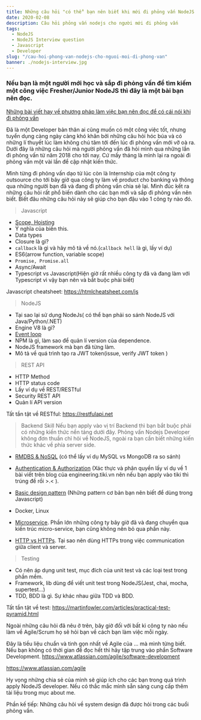```yaml
---
title: Những câu hỏi "có thể" bạn nên biết khi mới đi phỏng vấn NodeJS
date: 2020-02-08
description: Câu hỏi phỏng vấn nodejs cho người mới đi phỏng vấn
tags:
  - NodeJS
  - NodeJS Interview question
  - Javascript
  - Developer
slug: "/cau-hoi-phong-van-nodejs-cho-nguoi-moi-di-phong-van"
banner: ./nodejs-interview.jpg
---
```


### Nếu bạn là một người mới học và sắp đi phỏng vấn để tìm kiếm một công việc Fresher/Junior NodeJS thì đây là một bài bạn nên đọc.

[Những bài viết hay về phương pháp làm việc bạn nên đọc để có cái nói khi đi phỏng vấn](https://blog.9dev.xyz/agile-coach-agile-for-developer)

Đã là một Developer bản thân ai cũng muốn có một công việc tốt, 
nhưng tuyển dụng càng ngày càng khó khăn bởi những câu hỏi hóc búa và có những lí thuyết lúc làm không chú tâm tới đến lúc đi phỏng vấn mới vỡ oà ra. 
Dưới đây là những câu hỏi mà người phỏng vấn đã hỏi mình qua những lần đi phỏng vấn từ năm 2018 cho tới nay. Cứ mấy tháng là mình lại ra ngoài đi phỏng vấn một vài lần để cập nhật kiến thức.

Mình từng đi phỏng vấn dạo từ lúc còn là Internship của một công ty outsource cho tới bây giờ qua công ty làm về product cho banking và thông qua những người bạn đã và đang đi phỏng vấn chia sẻ lại. Mình
đúc kết ra những câu hỏi rất phổ biến dành cho các bạn mới và sắp đi phỏng vấn nên biết. Biết đâu những câu hỏi này sẽ giúp cho bạn đậu vào 1 công ty nào đó.

> Javascript
- [Scope, Hoisting](https://www.digitalocean.com/community/tutorials/understanding-variables-scope-hoisting-in-javascript)
- Ý nghĩa của biến this.
- Data types
- Closure là gì?
- `callback` là gì và hãy mô tả về nó.(`callback hell` là gì, lấy ví dụ)
- ES6(arrow function, variable scope)
- `Promise, Promise.all`
- Async/Await
- Typescript vs Javascript(Hiện giờ rất nhiều công ty đã và đang làm với Typescript vì vậy bạn nên và bắt buộc phải biết)

Javascript cheatsheet: https://htmlcheatsheet.com/js

> NodeJS
- Tại sao lại sử dụng NodeJs( có thể bạn phải so sánh NodeJS với Java/Python/.NET)
- Engine V8 là gì?
- [Event loop](https://blog.insiderattack.net/event-loop-and-the-big-picture-nodejs-event-loop-part-1-1cb67a182810)
- NPM là gì, làm sao để quản lí version của dependence.
- NodeJS framework mà bạn đã từng làm.
- Mô tả về quá trình tạo ra JWT token(issue, verify JWT token )

> REST API
- HTTP Method
- HTTP status code
- Lấy ví dụ về REST/RESTful
- Security REST API
- Quản lí API version

Tất tần tật về RESTful: https://restfulapi.net 

> Backend Skill
Nếu bạn apply vào vị trí Backend thì bạn bắt buộc phải có những kiến thức nền tảng dưới đây. 
Phỏng vấn Nodejs Developer không đơn thuần chỉ hỏi về NodeJS, ngoài ra bạn cần biết những kiến thức khác về phía server side.

 - [RMDBS & NoSQL](https://www.loginradius.com/engineering/relational-database-management-system-rdbms-vs-nosql/) (có thể lấy ví dụ MySQL vs MongoDB ra so sánh)
 - [Authentication & Authorization](https://engineering.tiki.vn/x%C3%A1c-th%E1%BB%B1c-v%C3%A0-ph%C3%A2n-quy%E1%BB%81n-trong-microservices-37689e53c082) (Xác thực và phân quyền lấy ví dụ về 1 bài viết trên blog của engineering.tiki.vn nên nếu bạn apply vào tiki thì trúng đề rồi >.< ).
 - [Basic design pattern](https://scotch.io/bar-talk/4-javascript-design-patterns-you-should-know) (Những pattern cơ bản bạn nên biết để dùng trong Javascript)
 - Docker, Linux
 - [Microservice](https://microservices.io). Phần lớn những công ty bây giờ đã và đang chuyển qua kiến trúc micro-service, bạn cũng không nên bỏ qua phần này.

 - [HTTP vs HTTPs](https://www.guru99.com/difference-http-vs-https.html). Tại sao nên dùng HTTPs trong việc communication giữa client và server.


> Testing
- Có nên áp dụng unit test, mục đích của unit test và các loại test trong phần mềm.
- Framework, lib dùng để viết unit test trong NodeJS(Jest, chai, mocha, supertest...)
- TDD, BDD là gì. Sự khác nhau giữa TDD và BDD.

Tất tần tật về test: https://martinfowler.com/articles/practical-test-pyramid.html

Ngoài những câu hỏi đã nêu ở trên, bây giờ đối với bất kì công ty nào nếu làm về Agile/Scrum họ sẽ hỏi bạn về cách bạn làm việc mỗi ngày.

Đây là tiều liệu chuẩn và tinh gọn nhất về Agile của ...  mà mình từng biết. Nếu bạn không có thời gian để đọc hết thì hãy tập trung vào phần Software Development. https://www.atlassian.com/agile/software-development

https://www.atlassian.com/agile

Hy vọng những chia sẻ của mình sẽ giúp ích cho các bạn trong quá trình apply NodeJS developer. Nếu có thắc mắc mình sẵn sàng cung cấp thêm tài liệu trong mục about me.

Phần kế tiếp: Những câu hỏi về system design đã được hỏi trong các buổi phỏng vấn.